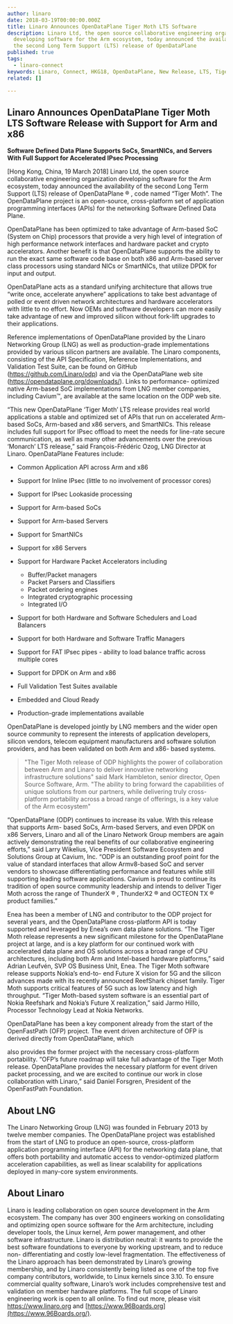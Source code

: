 ```yaml
---
author: linaro
date: 2018-03-19T00:00:00.000Z
title: Linaro Announces OpenDataPlane Tiger Moth LTS Software
description: Linaro Ltd, the open source collaborative engineering organization
  developing software for the Arm ecosystem, today announced the availability of
  the second Long Term Support (LTS) release of OpenDataPlane
published: true
tags:
  - linaro-connect
keywords: Linaro, Connect, HKG18, OpenDataPlane, New Release, LTS, Tiger, Moth, Software
related: []

---
```


## Linaro Announces OpenDataPlane Tiger Moth LTS Software Release with Support for Arm and x86

**Software Defined Data Plane Supports SoCs, SmartNICs, and Servers**
**With Full Support for Accelerated IPsec Processing**

\[Hong Kong, China, 19 March 2018] Linaro Ltd, the open source collaborative engineering
organization developing software for the Arm ecosystem, today announced the availability of the
second Long Term Support (LTS) release of OpenDataPlane ® , code named “Tiger Moth”. The
OpenDataPlane project is an open-source, cross-platform set of application programming
interfaces (APIs) for the networking Software Defined Data Plane.

OpenDataPlane has been optimized to take advantage of Arm-based SoC (System on Chip)
processors that provide a very high level of integration of high performance network interfaces
and hardware packet and crypto accelerators. Another benefit is that OpenDataPlane supports
the ability to run the exact same software code base on both x86 and Arm-based server class
processors using standard NICs or SmartNICs, that utilize DPDK for input and output.

OpenDataPlane acts as a standard unifying architecture that allows true “write once, accelerate
anywhere” applications to take best advantage of polled or event driven network architectures
and hardware accelerators with little to no effort. Now OEMs and software developers can more
easily take advantage of new and improved silicon without fork-lift upgrades to their
applications.

Reference implementations of OpenDataPlane provided by the Linaro Networking Group (LNG)
as well as production-grade implementations provided by various silicon partners are available.
The Linaro components, consisting of the API Specification, Reference Implementations, and
Validation Test Suite, can be found on GitHub (https://github.com/Linaro/odp) and via the
OpenDataPlane web site (https://opendataplane.org/downloads/). Links to performance-
optimized native Arm-based SoC implementations from LNG member companies, including
Cavium™, are available at the same location on the ODP web site.

“This new OpenDataPlane ‘Tiger Moth’ LTS release provides real world applications a stable
and optimized set of APIs that run on accelerated Arm-based SoCs, Arm-based and x86
servers, and SmartNICs. This release includes full support for IPsec offload to meet the needs
for line-rate secure communication, as well as many other advancements over the previous
‘Monarch’ LTS release,” said François-Frédéric Ozog, LNG Director at Linaro.
OpenDataPlane Features include:

* Common Application API across Arm and x86

* Support for Inline IPsec (little to no involvement of processor cores)

* Support for IPsec Lookaside processing

* Support for Arm-based SoCs

* Support for Arm-based Servers

* Support for SmartNICs

* Support for x86 Servers

* Support for Hardware Packet Accelerators including
  * Buffer/Packet managers
  * Packet Parsers and Classifiers
  * Packet ordering engines
  * Integrated cryptographic processing
  * Integrated I/O

* Support for both Hardware and Software Schedulers and Load Balancers

* Support for both Hardware and Software Traffic Managers

* Support for FAT IPsec pipes - ability to load balance traffic across multiple cores

* Support for DPDK on Arm and x86

* Full Validation Test Suites available

* Embedded and Cloud Ready

* Production-grade implementations available

OpenDataPlane is developed jointly by LNG members and the wider open source community to
represent the interests of application developers, silicon vendors, telecom equipment
manufacturers and software solution providers, and has been validated on both Arm and x86-
based systems.

> "The Tiger Moth release of ODP highlights the power of collaboration between Arm and Linaro
> to deliver innovative networking infrastructure solutions"
> said Mark Hambleton, senior director, Open Source Software, Arm.
> "The ability to bring forward the capabilities of unique solutions
> from our partners, while delivering truly cross-platform portability across a broad range of
> offerings, is a key value of the Arm ecosystem"

“OpenDataPlane (ODP) continues to increase its value. With this release that supports Arm-
based SoCs, Arm-based Servers, and even DPDK on x86 Servers, Linaro and all of the Linaro
Network Group members are again actively demonstrating the real benefits of our collaborative
engineering efforts,” said Larry Wikelius, Vice President Software Ecosystem and Solutions
Group at Cavium, Inc. “ODP is an outstanding proof point for the value of standard interfaces
that allow Armv8-based SoC and server vendors to showcase differentiating performance and
features while still supporting leading software applications. Cavium is proud to continue its
tradition of open source community leadership and intends to deliver Tiger Moth across the
range of ThunderX ® , ThunderX2 ® and OCTEON TX ® product families.”

Enea has been a member of LNG and contributor to the ODP project for several years, and the
OpenDataPlane cross-platform API is today supported and leveraged by Enea’s own data plane
solutions. “The Tiger Moth release represents a new significant milestone for the
OpenDataPlane project at large, and is a key platform for our continued work with accelerated
data plane and OS solutions across a broad range of CPU architectures, including both Arm
and Intel-based hardware platforms,” said Adrian Leufvén, SVP OS Business Unit, Enea.
The Tiger Moth software release supports Nokia’s end-to- end Future X vision for 5G and the
silicon advances made with its recently announced ReefShark chipset family. Tiger Moth
supports critical features of 5G such as low latency and high throughput. “Tiger Moth-based
system software is an essential part of Nokia Reefshark and Nokia’s Future X realization,” said
Jarmo Hillo, Processor Technology Lead at Nokia Networks.

OpenDataPlane has been a key component already from the start of the OpenFastPath (OFP)
project. The event driven architecture of OFP is derived directly from OpenDataPlane, which

also provides the former project with the necessary cross-platform portability. “OFP’s future
roadmap will take full advantage of the Tiger Moth release. OpenDataPlane provides the
necessary platform for event driven packet processing, and we are excited to continue our work
in close collaboration with Linaro,” said Daniel Forsgren, President of the OpenFastPath
Foundation.

## About LNG

The Linaro Networking Group (LNG) was founded in February 2013 by twelve member
companies. The OpenDataPlane project was established from the start of LNG to produce an
open-source, cross-platform application programming interface (API) for the networking data
plane, that offers both portability and automatic access to vendor-optimized platform
acceleration capabilities, as well as linear scalability for applications deployed in many-core
system environments.

## About Linaro

Linaro is leading collaboration on open source development in the Arm ecosystem. The
company has over 300 engineers working on consolidating and optimizing open source
software for the Arm architecture, including developer tools, the Linux kernel, Arm power
management, and other software infrastructure. Linaro is distribution neutral: it wants to provide
the best software foundations to everyone by working upstream, and to reduce non-
differentiating and costly low-level fragmentation. The effectiveness of the Linaro approach has
been demonstrated by Linaro’s growing membership, and by Linaro consistently being listed as
one of the top five company contributors, worldwide, to Linux kernels since 3.10.
To ensure commercial quality software, Linaro’s work includes comprehensive test and
validation on member hardware platforms. The full scope of Linaro engineering work is open to
all online. To find out more, please visit https://www.linaro.org and [https://www.96Boards.org](https://www.96Boards.org/).
